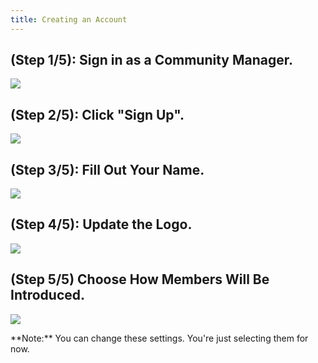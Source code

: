 ```yaml
---
title: Creating an Account
---
```


## **(Step 1/5): Sign in as a Community Manager.**

![](/images/create1.png)

## **(Step 2/5): Click "Sign Up".**

![](/images/create2.png)

## **(Step 3/5): Fill Out Your Name.**

![](/images/create3.png)

## **(Step 4/5): Update the Logo.**

![](/images/create4.png)

## **(Step 5/5) Choose How Members Will Be Introduced.**

![](/images/create5.png)

<Note>
**Note:** You can change these settings. You're just selecting them for now.
</Note>
